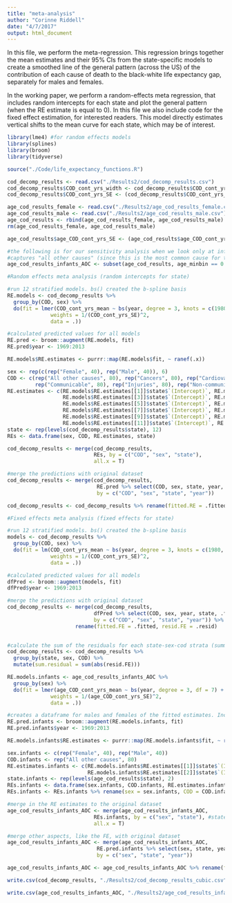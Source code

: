 ```yaml
---
title: "meta-analysis"
author: "Corinne Riddell"
date: "4/7/2017"
output: html_document
---
```


In this file, we perform the meta-regression. This regression brings together the mean estimates and their 95% CIs from the state-specific models to create a smoothed line of the general pattern (across the US) of the contribution of each cause of death to the black-white life expectancy gap, separately for males and females.

In the working paper, we perform a random-effects meta regression, that includes random intercepts for each state and plot the general pattern (when the RE estimate is equal to 0). In this file we also include code for the fixed effect estimation, for interested readers. This model directly estimates vertical shifts to the mean curve for each state, which may be of interest.

```r
library(lme4) #for random effects models
library(splines)
library(broom)
library(tidyverse)

source("./Code/life_expectancy_functions.R")
```

```r
cod_decomp_results <- read.csv("./Results2/cod_decomp_results.csv")
cod_decomp_results$COD_cont_yrs_width <- cod_decomp_results$COD_cont_yrs_ucl - cod_decomp_results$COD_cont_yrs_lcl
cod_decomp_results$COD_cont_yrs_SE <- (cod_decomp_results$COD_cont_yrs_ucl - cod_decomp_results$COD_cont_yrs_lcl)/3.92

age_cod_results_female <- read.csv("./Results2/age_cod_results_female.csv")
age_cod_results_male <- read.csv("./Results2/age_cod_results_male.csv")
age_cod_results <- rbind(age_cod_results_female, age_cod_results_male)
rm(age_cod_results_female, age_cod_results_male)

age_cod_results$age_COD_cont_yrs_SE <- (age_cod_results$age_COD_cont_yrs_ucl - age_cod_results$age_COD_cont_yrs_lcl)/3.92

#the following is for our sensitivity analysis when we look only at infants and consider only the cause that 
#captures "all other causes" (since this is the most common cause for this age group).
age_cod_results_infants_AOC <- subset(age_cod_results, age_minbin == 0 & COD == "All other causes")
```

```r
#Random effects meta analysis (random intercepts for state)

#run 12 stratified models. bs() created the b-spline basis
RE.models <- cod_decomp_results %>% 
  group_by(COD, sex) %>%
  do(fit = lmer(COD_cont_yrs_mean ~ bs(year, degree = 3, knots = c(1980, 1991, 2002)) + (1|state),
              weights = 1/(COD_cont_yrs_SE)^2, 
              data = .)) 

#calculated predicted values for all models
RE.pred <- broom::augment(RE.models, fit)
RE.pred$year <- 1969:2013

RE.models$RE.estimates <- purrr::map(RE.models$fit, ~ ranef(.x))

sex <- rep(c(rep("Female", 40), rep("Male", 40)), 6)
COD <- c(rep("All other causes", 80), rep("Cancers", 80), rep("Cardiovascular", 80),
         rep("Communicable", 80), rep("Injuries", 80), rep("Non-communicable", 80))
RE.estimates <- c(RE.models$RE.estimates[[1]]$state$`(Intercept)`, RE.models$RE.estimates[[2]]$state$`(Intercept)`, 
                  RE.models$RE.estimates[[3]]$state$`(Intercept)`, RE.models$RE.estimates[[4]]$state$`(Intercept)`, 
                  RE.models$RE.estimates[[5]]$state$`(Intercept)`, RE.models$RE.estimates[[6]]$state$`(Intercept)`, 
                  RE.models$RE.estimates[[7]]$state$`(Intercept)`, RE.models$RE.estimates[[8]]$state$`(Intercept)`, 
                  RE.models$RE.estimates[[9]]$state$`(Intercept)`, RE.models$RE.estimates[[10]]$state$`(Intercept)`,
                  RE.models$RE.estimates[[11]]$state$`(Intercept)`, RE.models$RE.estimates[[12]]$state$`(Intercept)`)
state <- rep(levels(cod_decomp_results$state), 12)
REs <- data.frame(sex, COD, RE.estimates, state)

cod_decomp_results <- merge(cod_decomp_results,
                            REs, by = c("COD", "sex", "state"),
                            all.x = T)

#merge the predictions with original dataset
cod_decomp_results <- merge(cod_decomp_results, 
                             RE.pred %>% select(COD, sex, state, year, .fitted, .resid, .fixed), 
                             by = c("COD", "sex", "state", "year"))

cod_decomp_results <- cod_decomp_results %>% rename(fitted.RE = .fitted, fixed.from.RE = .fixed, resid.RE = .resid)
```

```r
#Fixed effects meta analysis (fixed effects for state)

#run 12 stratified models. bs() created the b-spline basis
models <- cod_decomp_results %>% 
  group_by(COD, sex) %>%
  do(fit = lm(COD_cont_yrs_mean ~ bs(year, degree = 3, knots = c(1980, 1991, 2002)) + state,
              weights = 1/(COD_cont_yrs_SE)^2, 
              data = .)) 

#calculated predicted values for all models
dfPred <- broom::augment(models, fit)
dfPred$year <- 1969:2013

#merge the predictions with original dataset
cod_decomp_results <- merge(cod_decomp_results, 
                            dfPred %>% select(COD, sex, year, state, .fitted, .resid), 
                            by = c("COD", "sex", "state", "year")) %>%
                      rename(fitted.FE = .fitted, resid.FE = .resid)
  

#calculate the sum of the residuals for each state-sex-cod strata (summed over years)
cod_decomp_results <- cod_decomp_results %>% 
  group_by(state, sex, COD) %>%
  mutate(sum.residual = sum(abs(resid.FE)))
```


```r
RE.models.infants <- age_cod_results_infants_AOC %>% 
  group_by(sex) %>%
  do(fit = lmer(age_COD_cont_yrs_mean ~ bs(year, degree = 3, df = 7) + (1|state),
              weights = 1/(age_COD_cont_yrs_SE)^2, 
              data = .)) 

#creates a dataframe for males and females of the fitted estimates. Includes state variable, but we need to add on the year variable
RE.pred.infants <- broom::augment(RE.models.infants, fit)
RE.pred.infants$year <- 1969:2013

RE.models.infants$RE.estimates <- purrr::map(RE.models.infants$fit, ~ ranef(.x))

sex.infants <- c(rep("Female", 40), rep("Male", 40))
COD.infants <- rep("All other causes", 80)
RE.estimates.infants <- c(RE.models.infants$RE.estimates[[1]]$state$`(Intercept)`, 
                          RE.models.infants$RE.estimates[[2]]$state$`(Intercept)`)
state.infants <- rep(levels(age_cod_results$state), 2)
REs.infants <- data.frame(sex.infants, COD.infants, RE.estimates.infants, state.infants)
REs.infants <- REs.infants %>% rename(sex = sex.infants, COD = COD.infants, RE.estimates = RE.estimates.infants, state = state.infants)

#merge in the RE estimates to the original dataset
age_cod_results_infants_AOC <- merge(age_cod_results_infants_AOC,
                            REs.infants, by = c("sex", "state"), #state-specific REs; don't need time for merge (because time fixed)
                            all.x = T)

#merge other aspects, like the FE, with original dataset
age_cod_results_infants_AOC <- merge(age_cod_results_infants_AOC, 
                             RE.pred.infants %>% select(sex, state, year, .fitted, .resid, .fixed), 
                             by = c("sex", "state", "year"))

age_cod_results_infants_AOC <- age_cod_results_infants_AOC %>% rename(fitted.RE = .fitted, fixed.from.RE = .fixed, resid.RE = .resid)
```

```r
write.csv(cod_decomp_results, "./Results2/cod_decomp_results_cubic.csv")

write.csv(age_cod_results_infants_AOC, "./Results2/age_cod_results_infants_AOC_cubic.csv")
```

